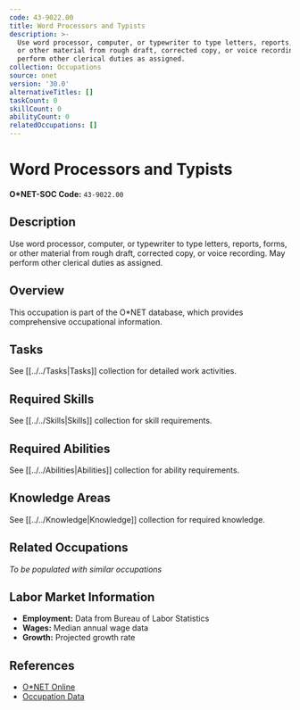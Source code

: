 ```yaml
---
code: 43-9022.00
title: Word Processors and Typists
description: >-
  Use word processor, computer, or typewriter to type letters, reports, forms,
  or other material from rough draft, corrected copy, or voice recording. May
  perform other clerical duties as assigned.
collection: Occupations
source: onet
version: '30.0'
alternativeTitles: []
taskCount: 0
skillCount: 0
abilityCount: 0
relatedOccupations: []
---
```

# Word Processors and Typists

**O*NET-SOC Code:** `43-9022.00`

## Description

Use word processor, computer, or typewriter to type letters, reports, forms, or other material from rough draft, corrected copy, or voice recording. May perform other clerical duties as assigned.

## Overview

This occupation is part of the O*NET database, which provides comprehensive occupational information.

## Tasks

See [[../../Tasks|Tasks]] collection for detailed work activities.

## Required Skills

See [[../../Skills|Skills]] collection for skill requirements.

## Required Abilities

See [[../../Abilities|Abilities]] collection for ability requirements.

## Knowledge Areas

See [[../../Knowledge|Knowledge]] collection for required knowledge.

## Related Occupations

*To be populated with similar occupations*

## Labor Market Information

- **Employment:** Data from Bureau of Labor Statistics
- **Wages:** Median annual wage data
- **Growth:** Projected growth rate

## References

- [O*NET Online](https://www.onetonline.org/link/summary/43-9022.00)
- [Occupation Data](https://www.onetcenter.org/)
